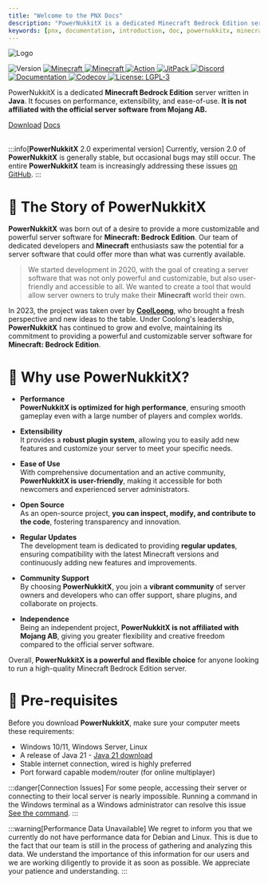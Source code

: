 ```yaml
---
title: "Welcome to the PNX Docs"
description: "PowerNukkitX is a dedicated Minecraft Bedrock Edition server written in Java. It focuses on performance, extensibility, and ease-of-use. It is not affiliated with the official server software from Mojang AB."
keywords: [pnx, documentation, introduction, doc, powernukkitx, minecraft, bedrock, server, software, java, performance, extensibility, open-source, community, independent]
---
```


![Logo](/img/logo/PowerNukkitX.png)
<p align={"center"}>
    <img alt="Version" src="https://img.shields.io/badge/version-2.0.0-blue.svg?cacheSeconds=2592000" style={{'margin-right': '5px'}} />
    <a href="https://feedback.minecraft.net/hc/en-us/articles/26247797084173--Minecraft-1-20-81-Bedrock">
        <img alt="Minecraft" src="https://img.shields.io/badge/minecraft-v1.20.81%20(Bedrock)-56383E" style={{'margin-right': '5px'}} />
    </a>
    <a href="https://github.com/Mojang/bedrock-protocol-docs">
        <img alt="Minecraft" src="https://img.shields.io/badge/protocol-671-blue" style={{'margin-right': '5px'}} />
    </a>
    <a href="https://github.com/PowerNukkitX/PowerNukkitX/actions?query=branch%3Amaster+is%3Asuccess" target="_blank">
        <img alt="Action" src="https://github.com/PowerNukkitX/PowerNukkitX/actions/workflows/maven.yml/badge.svg?branch=master" style={{'margin-right': '5px'}} />
    </a>
    <a href="https://jitpack.io/#PowerNukkitX/PowerNukkitX" target="_blank">
        <img alt="JitPack" src="https://jitpack.io/v/PowerNukkitX/PowerNukkitX.svg" style={{'margin-right': '5px'}} />
    </a>
    <a href="https://discord.com/invite/XXus4FB6qf">
        <img alt="Discord" src="https://img.shields.io/discord/944227466912870410?label=discord&color=7289DA&logo=discord" style={{'margin-right': '5px'}} />
    </a>
    <a href="https://docs.powernukkitx.com" target="_blank">
        <img alt="Documentation" src="https://img.shields.io/badge/documentation-yes-brightgreen.svg" style={{'margin-right': '5px'}} />
    </a>
    <a href="https://codecov.io/github/PowerNukkitX/PowerNukkitX" >
        <img alt="Codecov" src="https://codecov.io/github/PowerNukkitX/PowerNukkitX/graph/badge.svg?token=84HDP13KC3" style={{'margin-right': '5px'}}/>
    </a>
    <a href="https://www.gnu.org/licenses/lgpl-3.0.html" target="_blank">
        <img alt="License: LGPL-3" src="https://img.shields.io/badge/License-LGPL--3-yellow.svg" style={{'margin-right': '5px'}} />
    </a>
</p>

PowerNukkitX is a dedicated **Minecraft Bedrock Edition** server written in **Java**. It focuses on performance, extensibility, and ease-of-use. **It is not affiliated with the official server software from Mojang AB.**

<div style={{'text-align': 'center'}}>
    <a href="https://github.com/PowerNukkitX/PowerNukkitX/releases" class="btn btn-primary" style={{'background-color': '#5cac60', 'border': 'none', 'color': 'white', 'padding': '15px 32px', 'text-align': 'center', 'text-decoration': 'none', 'display': 'inline-block', 'font-size': '14px', 'margin': '4px 2px', 'cursor': 'pointer', 'transition': 'transform .2s', 'border-radius': '25px', 'width': '200px', 'height': '50px'}}>Download</a>
    <a href="/docs" class="btn btn-secondary" style={{'background-color': '#066e9c', 'border': 'none', 'color': 'white', 'padding': '15px 32px', 'text-align': 'center', 'text-decoration': 'none', 'display': 'inline-block', 'font-size': '14px', 'margin': '4px 2px', 'cursor': 'pointer', 'transition': 'transform .2s', 'border-radius': '25px', 'width': '200px', 'height': '50px'}}>Docs</a>
</div>
<br/>

:::info[**PowerNukkitX** 2.0 experimental version]
Currently, version 2.0 of **PowerNukkitX** is generally stable, but occasional bugs may still occur. The entire **PowerNukkitX** team is increasingly addressing these issues [on GitHub](https://github.com/PowerNukkitX/PowerNukkitX/issues/new/choose).
:::

# 📕 The Story of **PowerNukkitX**

**PowerNukkitX** was born out of a desire to provide a more customizable and powerful server software for **Minecraft: Bedrock Edition**. Our team of dedicated developers and **Minecraft** enthusiasts saw the potential for a server software that could offer more than what was currently available.

> We started development in 2020, with the goal of creating a server software that was not only powerful and customizable, but also user-friendly and accessible to all. We wanted to create a tool that would allow server owners to truly make their **Minecraft** world their own.

In 2023, the project was taken over by **[CoolLoong](https://github.com/CoolLoong)**, who brought a fresh perspective and new ideas to the table. Under Coolong's leadership, **PowerNukkitX** has continued to grow and evolve, maintaining its commitment to providing a powerful and customizable server software for **Minecraft: Bedrock Edition**.

# 🐲 Why use PowerNukkitX?

- **Performance**<br/> **PowerNukkitX is optimized for high performance**, ensuring smooth gameplay even with a large number of players and complex worlds.

- **Extensibility**<br/> It provides a **robust plugin system**, allowing you to easily add new features and customize your server to meet your specific needs.

- **Ease of Use**<br/> With comprehensive documentation and an active community, **PowerNukkitX is user-friendly**, making it accessible for both newcomers and experienced server administrators.

- **Open Source**<br/> As an open-source project, **you can inspect, modify, and contribute to the code**, fostering transparency and innovation.

- **Regular Updates**<br/> The development team is dedicated to providing **regular updates**, ensuring compatibility with the latest Minecraft versions and continuously adding new features and improvements.

- **Community Support**<br/> By choosing **PowerNukkitX**, you join a **vibrant community** of server owners and developers who can offer support, share plugins, and collaborate on projects.

- **Independence**<br/> Being an independent project, **PowerNukkitX is not affiliated with Mojang AB**, giving you greater flexibility and creative freedom compared to the official server software.

Overall, **PowerNukkitX is a powerful and flexible choice** for anyone looking to run a high-quality Minecraft Bedrock Edition server.

# 🎯 Pre-requisites

Before you download **PowerNukkitX**, make sure your computer meets these requirements:

* Windows 10/11, Windows Server, Linux
* A release of Java 21 - [Java 21 download](https://sdkman.io/jdks)
* Stable internet connection, wired is highly preferred
* Port forward capable modem/router (for online multiplayer)

:::danger[Connection Issues]
For some people, accessing their server or connecting to their local server is nearly impossible. Running a command in the Windows terminal as a Windows administrator can resolve this issue [See the command](tutorials/fix-connection-issues).
:::

:::warning[Performance Data Unavailable]
We regret to inform you that we currently do not have performance data for Debian and Linux. This is due to the fact that our team is still in the process of gathering and analyzing this data. We understand the importance of this information for our users and we are working diligently to provide it as soon as possible. We appreciate your patience and understanding.
:::